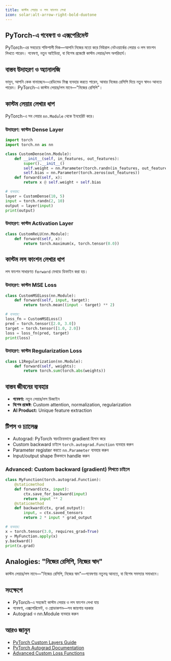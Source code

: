 ```yaml
---
title: কাস্টম লেয়ার ও লস ফাংশন লেখা
icon: solar:alt-arrow-right-bold-duotone
---
```


## PyTorch-এ গবেষণা ও এক্সপেরিমেন্ট

PyTorch-এর সবচেয়ে শক্তিশালী দিক—আপনি নিজের মতো করে নিউরাল নেটওয়ার্কের লেয়ার ও লস ফাংশন লিখতে পারেন। গবেষণা, নতুন আইডিয়া, বা বিশেষ প্রজেক্টে কাস্টম লেয়ার/লস অপরিহার্য।

## বাস্তব উদাহরণ ও অ্যানালজি

ভাবুন, আপনি কেক বানাচ্ছেন—রেডিমেড মিক্স ব্যবহার করতে পারেন, আবার নিজের রেসিপি দিয়ে নতুন স্বাদও আনতে পারেন। PyTorch-এ কাস্টম লেয়ার/লস মানে—"নিজের রেসিপি"।

## কাস্টম লেয়ার লেখার ধাপ

PyTorch-এ সব লেয়ার `nn.Module` থেকে ইনহেরিট করে।

### উদাহরণ: কাস্টম Dense Layer
```python
import torch
import torch.nn as nn

class CustomDense(nn.Module):
    def __init__(self, in_features, out_features):
        super().__init__()
        self.weight = nn.Parameter(torch.randn(in_features, out_features))
        self.bias = nn.Parameter(torch.zeros(out_features))
    def forward(self, x):
        return x @ self.weight + self.bias

# ব্যবহার:
layer = CustomDense(10, 5)
input = torch.randn(2, 10)
output = layer(input)
print(output)
```

### উদাহরণ: কাস্টম Activation Layer
```python
class CustomReLU(nn.Module):
    def forward(self, x):
        return torch.maximum(x, torch.tensor(0.0))
```

## কাস্টম লস ফাংশন লেখার ধাপ

লস ফাংশন সাধারণত `forward` মেথডে ডিফাইন করা হয়।

### উদাহরণ: কাস্টম MSE Loss
```python
class CustomMSELoss(nn.Module):
    def forward(self, input, target):
        return torch.mean((input - target) ** 2)

# ব্যবহার:
loss_fn = CustomMSELoss()
pred = torch.tensor([2.0, 3.0])
target = torch.tensor([1.0, 2.0])
loss = loss_fn(pred, target)
print(loss)
```

### উদাহরণ: কাস্টম Regularization Loss
```python
class L1Regularization(nn.Module):
    def forward(self, weights):
        return torch.sum(torch.abs(weights))
```

## বাস্তব জীবনের ব্যবহার
- **গবেষণা:** নতুন লেয়ার/লস ডিজাইন
- **বিশেষ প্রজেক্ট:** Custom attention, normalization, regularization
- **AI Product:** Unique feature extraction

## টিপস ও চ্যালেঞ্জ
- Autograd: PyTorch স্বয়ংক্রিয়ভাবে gradient হিসাব করে
- Custom backward চাইলে `torch.autograd.Function` ব্যবহার করুন
- Parameter register করতে `nn.Parameter` ব্যবহার করুন
- Input/output shape ঠিকভাবে handle করুন

### Advanced: Custom backward (gradient) লিখতে চাইলে
```python
class MyFunction(torch.autograd.Function):
    @staticmethod
    def forward(ctx, input):
        ctx.save_for_backward(input)
        return input ** 2
    @staticmethod
    def backward(ctx, grad_output):
        input, = ctx.saved_tensors
        return 2 * input * grad_output

# ব্যবহার:
x = torch.tensor(3.0, requires_grad=True)
y = MyFunction.apply(x)
y.backward()
print(x.grad)
```

## Analogies: "নিজের রেসিপি, নিজের স্বাদ"

কাস্টম লেয়ার/লস মানে—"নিজের রেসিপি, নিজের স্বাদ"—গবেষণায় নতুনত্ব আনতে, বা বিশেষ সমস্যার সমাধানে।

## সংক্ষেপে
- PyTorch-এ সহজেই কাস্টম লেয়ার ও লস ফাংশন লেখা যায়
- গবেষণা, এক্সপেরিমেন্ট, ও প্রোডাকশন—সব জায়গায় দরকার
- Autograd ও nn.Module ব্যবহার করুন

## আরও জানুন
- [PyTorch Custom Layers Guide](https://pytorch.org/tutorials/beginner/examples_nn/two_layer_net_custom_function.html)
- [PyTorch Autograd Documentation](https://pytorch.org/docs/stable/autograd.html)
- [Advanced Custom Loss Functions](https://pytorch.org/tutorials/beginner/examples_nn/two_layer_net_custom_function.html)
